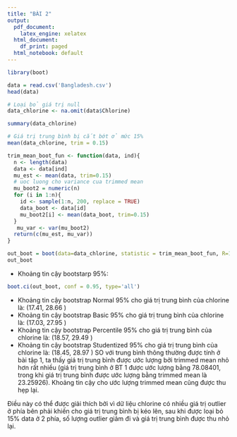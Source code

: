 ```yaml
---
title: "BÀI 2"
output:
  pdf_document:
    latex_engine: xelatex
  html_document:
    df_print: paged
  html_notebook: default
---
```


```r
library(boot)
```

```r
data = read.csv('Bangladesh.csv')
head(data)
```

```r
# Loại bỏ giá trị null
data_chlorine <- na.omit(data$Chlorine)
```

```r
summary(data_chlorine)
```
```r
# Giá trị trung bình bị cắt bớt ở mức 15%
mean(data_chlorine, trim = 0.15)
```
```r
trim_mean_boot_fun <- function(data, ind){
  n <- length(data)
  data <- data[ind]
  mu_est <- mean(data, trim=0.15)
  # uoc luong cho variance cua trimmed mean
  mu_boot2 = numeric(n)
  for (i in 1:n){
    id <- sample(1:n, 200, replace = TRUE)
    data_boot <- data[id]
    mu_boot2[i] <- mean(data_boot, trim=0.15)
  }
   mu_var <- var(mu_boot2)
  return(c(mu_est, mu_var))
}
```

```r
out_boot = boot(data=data_chlorine, statistic = trim_mean_boot_fun, R=1000, sim="ordinary", set.seed(123))
out_boot
```
- Khoảng tin cậy bootstarp 95%:
```r
boot.ci(out_boot, conf = 0.95, type='all')
```
-   Khoảng tin cậy bootstrap Normal 95% cho giá trị trung bình của chlorine là: (17.41, 28.66 )
-   Khoảng tin cậy bootstrap Basic 95% cho giá trị trung bình của chlorine là: (17.03, 27.95 )
-   Khoảng tin cậy bootstrap Percentile 95% cho giá trị trung bình của chlorine là: (18.57, 29.49 )
-   Khoảng tin cậy bootstrap Studentized 95% cho giá trị trung bình của chlorine là: (18.45, 28.97 ) 
SO với trung bình thông thường được tính ở bài tập 1, ta thấy giá trị trung bình được ước lượng bởi trimmed mean nhỏ hơn rất nhiều (giá trị trung bình ở BT 1 được ước lượng bằng 78.08401, trong khi giá trị trung bình được ước lượng bằng trimmed mean là 23.25926). Khoảng tin cậy cho ước lượng trimmed mean cũng được thu hẹp lại.

Điều này có thể được giải thích bởi vì dữ liệu chlorine có nhiều giá trị outlier ở phía bên phải khiến cho giá trị trung bình bị kéo lên, sau khi được loại bỏ 15% data ở 2 phía, số lượng outlier giảm đi và giá trị trung bình được thu nhỏ lại.